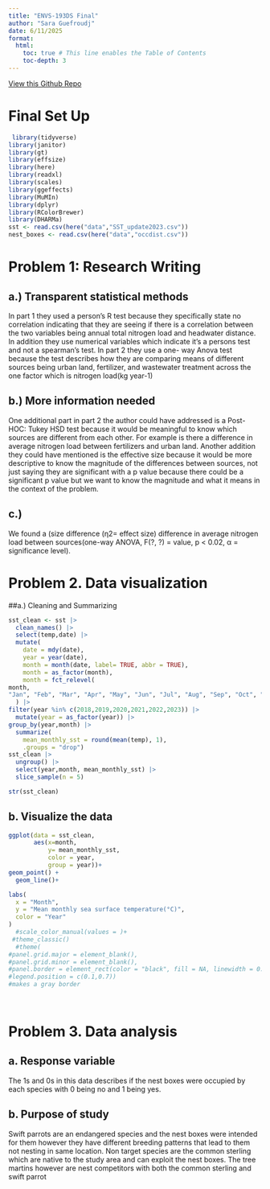 ```yaml
---
title: "ENVS-193DS Final"
author: "Sara Guefroudj"
date: 6/11/2025
format:
  html:
    toc: true # This line enables the Table of Contents
    toc-depth: 3 
---
```

[View this Github Repo](https://github.com/Saraguef123/ENVS-193DS_spring-2025_final)

# Final Set Up

```r

 library(tidyverse)
library(janitor)
library(gt)
library(effsize)
library(here)
library(readxl)
library(scales)
library(ggeffects)
library(MuMIn)
library(dplyr)
library(RColorBrewer)
library(DHARMa)
sst <- read.csv(here("data","SST_update2023.csv"))
nest_boxes <- read.csv(here("data","occdist.csv"))

```

# Problem 1: Research Writing

## a.) Transparent statistical methods
In part 1 they used a person's R test because they specifically  state no correlation indicating that they are seeing if there is a correlation between the two variables being annual total nitrogen load and headwater distance. In addition they use numerical variables which indicate it's a persons test and not a spearman's test. In part 2 they use a one- way Anova test because the test describes how they are comparing means of different sources being urban land, fertilizer, and wastewater treatment across the one factor which is nitrogen load(kg year-1)

## b.) More information needed
One additional part  in part 2 the author could have addressed is a Post-HOC: Tukey HSD test because it would be meaningful to know which sources are different from each other. For example is there a difference in average nitrogen load between fertilizers and urban land.
Another addition they could have mentioned is the effective size because it would be more descriptive to know the magnitude of the differences between sources, not just saying they are significant with a p value because there could be a significant p value but we want to  know the magnitude and what it means in the context of the problem.

## c.)
We found a (size difference (η2= effect size) difference in average nitrogen load between sources(one-way ANOVA, F(?, ?) = value, p < 0.02, α = significance level).


# Problem 2. Data visualization 

##a.) Cleaning and Summarizing 
```r
sst_clean <- sst |> 
  clean_names() |> 
  select(temp,date) |> 
  mutate(
    date = mdy(date),
    year = year(date),
    month = month(date, label= TRUE, abbr = TRUE),
    month = as_factor(month),
    month = fct_relevel(
month,
"Jan", "Feb", "Mar", "Apr", "May", "Jun", "Jul", "Aug", "Sep", "Oct", "Nov", "Dec")
  ) |> 
filter(year %in% c(2018,2019,2020,2021,2022,2023)) |> 
  mutate(year = as_factor(year)) |> 
group_by(year,month) |> 
  summarize(
    mean_monthly_sst = round(mean(temp), 1),
    .groups = "drop")
sst_clean |> 
  ungroup() |> 
  select(year,month, mean_monthly_sst) |> 
  slice_sample(n = 5)
```

```r
str(sst_clean)
```

## b. Visualize the data 
```r
ggplot(data = sst_clean,
       aes(x=month,
           y= mean_monthly_sst,
           color = year,
           group = year))+
geom_point() +
  geom_line()+

labs(
  x = "Month",
  y = "Mean monthly sea surface temperature(°C)",
  color = "Year"
)  
  #scale_color_manual(values = )+
 #theme_classic()
  #theme(
#panel.grid.major = element_blank(),
#panel.grid.minor = element_blank(),
#panel.border = element_rect(color = "black", fill = NA, linewidth = 0.5),
#legend.position = c(0.1,0.7))
#makes a gray border
    
  

```

# Problem 3. Data analysis

## a. Response variable
The 1s and 0s in this data describes if the nest boxes were occupied by each species with 0 being no and 1 being yes.

## b. Purpose of study
Swift parrots are an endangered species and the nest boxes were intended for them however they have different breeding patterns that lead to them not nesting in same location. Non target species are the common sterling which are native to the study area and can exploit the nest boxes. The tree martins however are nest competitors with both the common sterling and swift parrot


